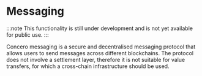 # Messaging

:::note
This functionality is still	under development and is not yet available for public use.
:::

Concero messaging is a secure and decentralised messaging protocol that allows users to send messages across different blockchains. The protocol does not involve a settlement layer, therefore it is not suitable for value transfers, for which a cross-chain infrastructure should be used.
